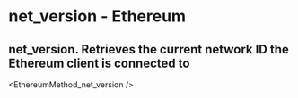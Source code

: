 # net_version - Ethereum

## net_version. Retrieves the current network ID the Ethereum client is connected to


<EthereumMethod_net_version />
